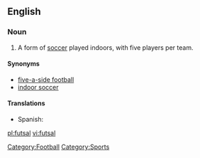 ==English==
{{wikipedia}}

===Noun===
{{en-noun|-}}

# A form of [[soccer]] played indoors, with five players per team.

====Synonyms====
*[[five-a-side football]]
*[[indoor soccer]]

====Translations====
*Spanish: {{t-|es|fútbol sala}}

[[Category:Football]]
[[Category:Sports]]

[[pl:futsal]]
[[vi:futsal]]